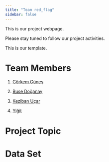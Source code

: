 ```yaml
---
title: "Team red_flag"
sidebar: false 
---
```


This is our project webpage.

Please stay tuned to follow our project activities.

This is our template.

# Team Members

1.  [Görkem Güneş](https://github.com/emu-hacettepe-analytics/emu430-fall2023-goerkemgunes)

2.  [Buse Doğanay](https://tr.wikipedia.org/wiki/Du%C5%A1an_Tadi%C4%87)

3.  [Keziban Uçar](https://tr.wikipedia.org/wiki/Fred_(1993_do%C4%9Fumlu_futbolcu))

4.  [Yiğit](https://tr.wikipedia.org/wiki/Sebastian_Szyma%C5%84ski)

# Project Topic

# Data Set
